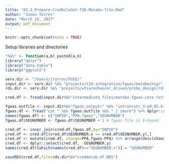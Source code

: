 ```yaml
---
title: "01.2_Prepare-CredbileSet-T2D-Metabo-file.Rmd"
author: "Jason Torres"
date: "March 15, 2017"
output: pdf_document
---
```


```r
knitr::opts_chunk$set(echo = TRUE)
```

Setup libraries and directories 

```r
"%&%" <- function(a,b) paste0(a,b) 
library("dplyr")
library("data.table")
library("ggplot2")

serv.dir <- "/Users/jtorres/FUSE/"
input.dir <- serv.dir %&% "projects/t2d-integration/fgwas/metabochip/"
rds.dir <- serv.dir %&% "projects/wtsa/enhancer_driven/probe_design/rds/"

```



```r

cred.df <- fread(input.dir%&%"intermediate_files/metabo-fgwas-core.txt") %>% dplyr::select(one_of("SNPID","CHR","POS","SEGNUMBER","PPA","LOCUS"))

fgwas.outfile <- input.dir%&%"fgwas_output/" %&% "intron+utr_3-p0.05.bfs.gz"
fgwas.df <- fread("cat " %&% fgwas.outfile %&% " | zmore") %>% dplyr::select(one_of("id","PPA","chunk"))
names(fgwas.df) <- c("SNPID","PPA.fgwas","SEGNUMBER")
fgwas.df$SEGNUMBER <- fgwas.df$SEGNUMBER + 1 # fgwas file is 0-based 

cred.df <- inner_join(cred.df,fgwas.df,by="SNPID")
cred.df <- cred.df[(cred.df$SEGNUMBER.x == cred.df$SEGNUMBER.y),]
cred.df <- mutate(cred.df, change=PPA.fgwas-PPA) %>% arrange(desc(change))
cred.df <- dplyr::select(cred.df, -SEGNUMBER.y)
names(cred.df)[which(names(cred.df)=="SEGNUMBER.x")] = "SEGNUMBER"

saveRDS(cred.df,file=rds.dir%&%"credmetab.df.RDS")

```





